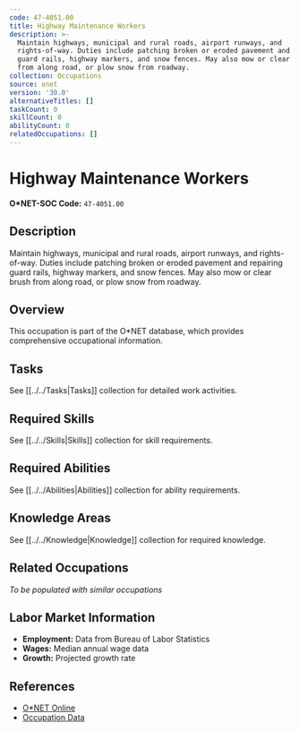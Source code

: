 ```yaml
---
code: 47-4051.00
title: Highway Maintenance Workers
description: >-
  Maintain highways, municipal and rural roads, airport runways, and
  rights-of-way. Duties include patching broken or eroded pavement and repairing
  guard rails, highway markers, and snow fences. May also mow or clear brush
  from along road, or plow snow from roadway.
collection: Occupations
source: onet
version: '30.0'
alternativeTitles: []
taskCount: 0
skillCount: 0
abilityCount: 0
relatedOccupations: []
---
```

# Highway Maintenance Workers

**O*NET-SOC Code:** `47-4051.00`

## Description

Maintain highways, municipal and rural roads, airport runways, and rights-of-way. Duties include patching broken or eroded pavement and repairing guard rails, highway markers, and snow fences. May also mow or clear brush from along road, or plow snow from roadway.

## Overview

This occupation is part of the O*NET database, which provides comprehensive occupational information.

## Tasks

See [[../../Tasks|Tasks]] collection for detailed work activities.

## Required Skills

See [[../../Skills|Skills]] collection for skill requirements.

## Required Abilities

See [[../../Abilities|Abilities]] collection for ability requirements.

## Knowledge Areas

See [[../../Knowledge|Knowledge]] collection for required knowledge.

## Related Occupations

*To be populated with similar occupations*

## Labor Market Information

- **Employment:** Data from Bureau of Labor Statistics
- **Wages:** Median annual wage data
- **Growth:** Projected growth rate

## References

- [O*NET Online](https://www.onetonline.org/link/summary/47-4051.00)
- [Occupation Data](https://www.onetcenter.org/)
